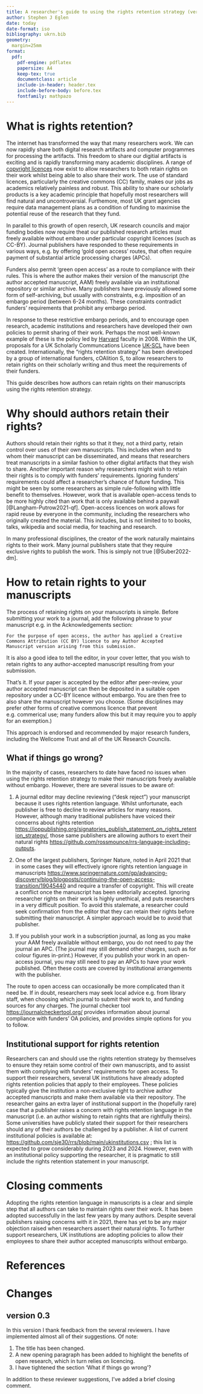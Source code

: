 ```yaml
---
title: A researcher's guide to using the rights retention strategy (version 0.3)
author: Stephen J Eglen
date: today
date-format: iso
bibliography: ukrn.bib
geometry:
  margin=25mm
format:
  pdf:
    pdf-engine: pdflatex
    papersize: A4
    keep-tex: true
    documentclass: article
    include-in-header: header.tex
    include-before-body: before.tex
    fontfamily: mathpazo
---
```


# What is rights retention?

The internet has transformed the way that many researchers work.  We
can now rapidly share both digital research artifacts and computer
programmes for processing the artifacts.  This freedom to share our
digitial artifacts is exciting and is rapidly transforming many
academic disciplines.  A range of [copyright
licences](https://libguides.cam.ac.uk/copyright/researchers) now exist
to allow researchers to both retain rights on their work whilst being
able to also share their work.  The use of standard licences,
particularly the creative commons (CC) family, makes our jobs as
academics relatively painless and robust.  This ability to share our
scholarly products is a key academic principle that hopefully most
researchers will find natural and uncontroversial.  Furthemore, most
UK grant agencies require data management plans as a condition of
funding to maximise the potential reuse of the research that they
fund.

In parallel to this growth of open reserch, UK research councils and
major funding bodies now require theat our published research articles
must freely available without embaro under particular copyright
licences (such as CC-BY).  Journal publishers have responded to these
requirements in various ways, e.g. by offering 'gold open access'
routes, that often require payment of substantial article processing
charges (APCs).

Funders also permit 'green open access' as a route to compliance with
their rules.  This is where the author makes their version of the
manuscript (the author accepted manuscript, AAM) freely available via
an institutional repository or similar archive.  Many publishers have
previously allowed some form of self-archiving, but usually with
constraints, e.g. imposition of an embargo period (between 6-24
months).  These constraints contradict funders' requirements that
prohibit any embargo period.

In response to these restrictive embargo periods, and to encourage
open research, academic institutions and researchers have developed
their own policies to permit sharing of their work.  Perhaps the most
well-known example of these is the policy led by
[Harvard](https://osc.hul.harvard.edu/policies/) faculty in 2008.
Within the UK, proposals for a UK Scholarly Communcations Licence
[UK-SCL](https://ukscl.ac.uk/) have been created.  Internationally,
the "rights retention strategy" has been developed by a group of
international funders, cOAlition S, to allow researchers to retain
rights on their scholarly writing and thus meet the requirements of
their funders.

This guide describes how authors can retain rights on their
manuscripts using the rights retention strategy.


# Why should authors retain their rights?

Authors should retain their rights so that it they, not a third
party, retain control over uses of their own manuscripts. This
includes when and to whom their manuscript can be disseminated, and
means that researchers treat manuscripts in a similar fashion to other
digital artifacts that they wish to share.  Another important reason
why researchers might wish to retain their rights is to comply
with funders' requirements.  Ignoring funders' requirements could affect
a researcher's chance of future funding.  This might be seen by some
researchers as simple rule-following with little benefit to
themselves.  However, work that is available open-access tends
to be more highly cited than work that is only available behind a
paywall [@Langham-Putrow2021-qf].  Open-access licences on work allows
for rapid reuse by everyone in the community, including the
researchers who originally created the material.  This includes, but is
not limited to to books, talks, wikipedia and social media, for
teaching and research.

In many professional disciplines, the creator of the work naturally
maintains rights to their work.  Many journal publishers state that
they require exclusive rights to publish the work.  This is simply not
true [@Suber2022-dm].

# How to retain rights to your manuscripts

The process of retaining rights on your manuscripts is
simple.  Before submitting your work to a journal, add the following
phrase to your manuscript e.g. in the Acknowledgements
section:

    For the purpose of open access, the author has applied a Creative
	Commons Attribution (CC BY) licence to any Author Accepted
	Manuscript version arising from this submission.

It is also a good idea to tell the editor, in your cover letter, that
you wish to retain rights to any author-accepted manuscript resulting
from your submission.

That's it.  If your paper is accepted by the editor after peer-review,
your author accepted manuscript can then be deposited in a suitable
open repository under a CC-BY licence without embargo.  You are then
free to also share the manuscript however you choose.  (Some
disciplines may prefer other forms of creative commons licence that
prevent e.g. commerical use; many funders allow this but it may
require you to apply for an exemption.)

This approach is endorsed and recommended by major research funders,
including the Wellcome Trust and all of the UK Research Councils.

## What if things go wrong?

In the majority of cases, researchers to date have faced no issues
when using the rights retention strategy to make their manuscripts
freely available without embargo.  However, there are several issues
to be aware of:

1. A journal editor may decline reviewing ("desk reject") your
   manuscript because it uses rights retention language.  Whilst
   unfortunate, each publisher is free to decline to review articles
   for many reasons.  However, although many traditional publishers
   have voiced their concerns about rights retention
   <https://ioppublishing.org/signatories_publish_statement_on_rights_retention_strategy/>,
   those same publishers are allowing authors to exert their natural
   rights
   <https://github.com/rossmounce/rrs-language-including-outputs>.

2. One of the largest publishers, Springer Nature, noted in April 2021
   that in some cases they will effectively ignore rights retention
   language in manuscripts
   <https://www.springernature.com/gp/advancing-discovery/blog/blogposts/continuing-the-open-access-transition/19045440>
   and require a transfer of copyright.  This will create a conflict
   once the manuscript has been editorially accepted.  Ignoring
   researcher rights on their work is highly unethical, and puts
   researchers in a very difficult position.  To avoid this stalemate,
   a researcher could seek confirmation from the editor that they can
   retain their rights before submitting their manuscript.  A simpler
   approach would be to avoid that publisher.
   
3. If you publish your work in a subscription journal, as long as you
   make your AAM freely available without embargo, you do not need to
   pay the journal an APC.  (The journal may still demand other
   charges, such as for colour figures in-print.)  However, if you
   publish your work in an open-access journal, you may still need to
   pay an APCs to have your work published.  Often these costs are
   covered by institutional arrangements with the publisher.

The route to open access can occasionally be more complicated than it
need be.  If in doubt, researchers may seek local advice e.g. from
library staff, when choosing which journal to submit their work to,
and funding sources for any charges. The journal checker tool
<https://journalcheckertool.org/> provides information about journal
compliance with funders' OA policies, and provides simple options for
you to follow.


## Institutional support for rights retention

Researchers can and should use the rights retention strategy by
themselves to ensure they retain some control of their own
manuscripts, and to assist them with complying with funders’
requirements for open access.  To support their researchers, several
UK institutions have already adopted rights retention policies that
apply to their employees.  These policies typically give the
institution a non-exclusive right to archive author accepted
manuscripts and make them available via their repository.  The
researcher gains an extra layer of institutional support in the
(hopefully rare) case that a publisher raises a concern with rights
retention language in the manuscript  (i.e. an author wishing to
retain rights that are rightfully theirs).  Some universities have
publicly stated their support for their researchers should any of
their authors be challenged by a publisher.  A list of current
institutional policies is available at:
<https://github.com/sje30/rrs/blob/main/ukinstitutions.csv> ; this
list is expected to grow considerably during 2023 and 2024.  However,
even with an institutional policy supporting the researcher, it is
pragmatic to still include the rights retention statement in your
manuscript.

# Closing comments

Adopting the rights retention language in manuscripts is a clear and
simple step that all authors can take to maintain rights over their
work.  It has been adopted successfully in the last few years by many
authors.  Despite several publishers raising concerns with it in 2021,
there has yet to be any major objection raised when researchers assert
their natural rights.  To further support researchers, UK institutions
are adopting policies to allow their employees to share their author
accepted manuscripts without embargo.

<!-- (setq reftex-default-bibliography '("ukrn.bib")) -->

<!-- 

(quarto-mode-bibliography-entry)
(setq reftex-cite-format "@%l")
-->

# References

::: {#refs}
:::

# Changes

## version 0.3

In this version I thank feedback from the several reviewers.  I have
implemented almost all of their suggestions.  Of note:

1. The title has been changed.
2. A new opening paragraph has been added to highlight the benefits of
   open research, which in turn relies on licencing.
3. I have tightened the section 'What if things go wrong'?

In addition to these reviewer suggestions, I've added a brief closing comment.
   

